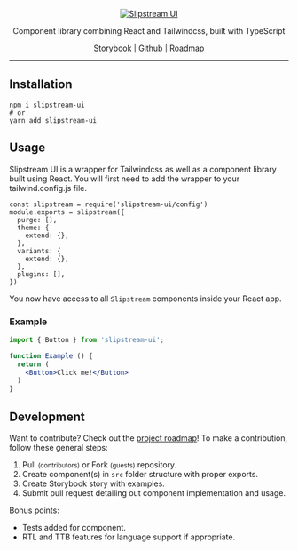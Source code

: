 <Meta title="Introduction" />

<p align="center">
  <a href="https://slipstream-ui.netlify.app">
    <img src="slipstream-banner.png" alt="Slipstream UI"/>
  </a>
</p>
<p align="center">
  Component library combining React and Tailwindcss, built with TypeScript
</p>
<p align="center">
  <a href="https://slipstream-ui.netlify.app">Storybook</a> | <a href="https://github.com/michaelmcshinsky/slipstream-ui">Github</a> | <a href="https://github.com/michaelmcshinsky/slipstream-ui/projects/1">Roadmap</a>
</p>
<hr/>

## Installation

```
npm i slipstream-ui
# or
yarn add slipstream-ui
```

## Usage

Slipstream UI is a wrapper for Tailwindcss as well as a component library built using React. You will first need to add the wrapper to your tailwind.config.js file.

```
const slipstream = require('slipstream-ui/config')
module.exports = slipstream({
  purge: [],
  theme: {
    extend: {},
  },
  variants: {
    extend: {},
  },
  plugins: [],
})
```

You now have access to all `Slipstream` components inside your React app.

### Example

``` jsx
import { Button } from 'slipstream-ui';

function Example () {
  return (
    <Button>Click me!</Button>
  )
}
```

## Development

Want to contribute? Check out the <a href="https://github.com/michaelmcshinsky/slipstream-ui/projects/1">project roadmap</a>! To make a contribution, follow these general steps:

1. Pull <small>(contributors)</small> or Fork <small>(guests)</small> repository.
2. Create component(s) in `src` folder structure with proper exports.
3. Create Storybook story with examples.
4. Submit pull request detailing out component implementation and usage.

Bonus points:
* Tests added for component.
* RTL and TTB features for language support if appropriate.

